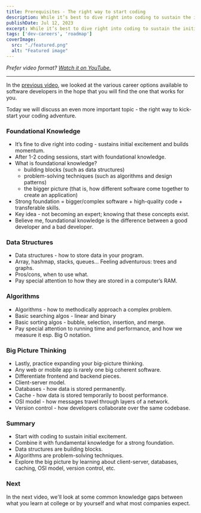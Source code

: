 ```yaml
---
title: Prerequisites - The right way to start coding
description: While it’s best to dive right into coding to sustain the initial excitement, learning basic concepts and fundamentals is as important to build a strong foundation.
publishDate: Jul 12, 2023
excerpt: While it’s best to dive right into coding to sustain the initial excitement, learning basic concepts and fundamentals is as important to build a strong foundation.
tags: ['dev-careers', 'roadmap']
coverImage:
  src: "./featured.png"
  alt: "Featured image"
---
```



<YTEmbed videoId="gVTc-K6ofeE" />

_Prefer video format? [Watch it on YouTube.](https://youtu.be/gVTc-K6ofeE)_

---

In the <a href="/posts/career-paths">previous video</a>, we looked at the various career options available to software developers in the hope that you will find the one that works for you.

Today we will discuss an even more important topic - the right way to kick-start your coding adventure.

### Foundational Knowledge

- It’s fine to dive right into coding - sustains initial excitement and builds momentum.
- After 1-2 coding sessions, start with foundational knowledge.
- What is foundational knowledge?
    - building blocks (such as data structures)
    - problem-solving techniques (such as algorithms and design patterns)
    - the bigger picture (that is, how different software come together to create an application)
- Strong foundation = bigger/complex software + high-quality code + transferable skills.
- Key idea - not becoming an expert; knowing that these concepts exist.
- Believe me, foundational knowledge is the difference between a good developer and a bad developer.

### Data Structures

- Data structures - how to store data in your program.
- Array, hashmap, stacks, queues… Feeling adventurous: trees and graphs.
- Pros/cons, when to use what.
- Pay special attention to how they are stored in a computer’s RAM.

### Algorithms

- Algorithms - how to methodically approach a complex problem.
- Basic searching algos - linear and binary
- Basic sorting algos  - bubble, selection, insertion, and merge.
- Pay special attention to running time and performance, and how we measure it esp. Big O notation.

### Big Picture Thinking

- Lastly, practice expanding your big-picture thinking.
- Any web or mobile app is rarely one big coherent software.
- Differentiate frontend and backend pieces.
- Client-server model.
- Databases - how data is stored permanently.
- Cache - how data is stored temporarily to boost performance.
- OSI model - how messages travel through layers of a network.
- Version control - how developers collaborate over the same codebase.

### Summary

- Start with coding to sustain initial excitement.
- Combine it with fundamental knowledge for a strong foundation.
- Data structures are building blocks.
- Algorithms are problem-solving techniques.
- Explore the big picture by learning about client-server, databases, caching, OSI model, version control, etc.

### Next

In the next video, we'll look at some common knowledge gaps between what you learn at college or by yourself and what most companies expect.